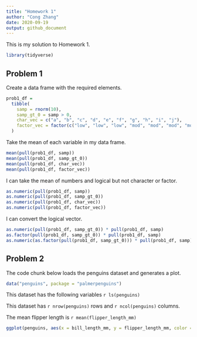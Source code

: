 ```yaml
---
title: "Homework 1"
author: "Cong Zhang"
date: 2020-09-19
output: github_document
---
```


This is my solution to Homework 1.

```r
library(tidyverse)
```


## Problem 1

Create a data frame with the required elements.

```r
prob1_df = 
  tibble(
    samp = rnorm(10),
    samp_gt_0 = samp > 0,
    char_vec = c("a", "b", "c", "d", "e", "f", "g", "h", "i", "j"),
    factor_vec = factor(c("low", "low", "low", "mod", "mod", "mod", "mod", "high", "high", "high"))
  )
```

Take the mean of each variable in my data frame.

```r
mean(pull(prob1_df, samp))
mean(pull(prob1_df, samp_gt_0))
mean(pull(prob1_df, char_vec))
mean(pull(prob1_df, factor_vec))
```

I can take the mean of numbers and logical but not character or factor. 

```r
as.numeric(pull(prob1_df, samp))
as.numeric(pull(prob1_df, samp_gt_0))
as.numeric(pull(prob1_df, char_vec))
as.numeric(pull(prob1_df, factor_vec))
```

I can convert the logical vector.

```r
as.numeric(pull(prob1_df, samp_gt_0)) * pull(prob1_df, samp)
as.factor(pull(prob1_df, samp_gt_0)) * pull(prob1_df, samp)
as.numeric(as.factor(pull(prob1_df, samp_gt_0))) * pull(prob1_df, samp)
```


## Problem 2

The code chunk below loads the penguins dataset and generates a plot.

```r
data("penguins", package = "palmerpenguins")
```

This dataset has the following variables `r ls(penguins)`

This dataset has `r nrow(penguins)` rows and `r ncol(penguins)` columns.

The mean flipper length is `r mean(flipper_length_mm)`


```r
ggplot(penguins, aes(x = bill_length_mm, y = flipper_length_mm, color = species )) + geom_point()
```



